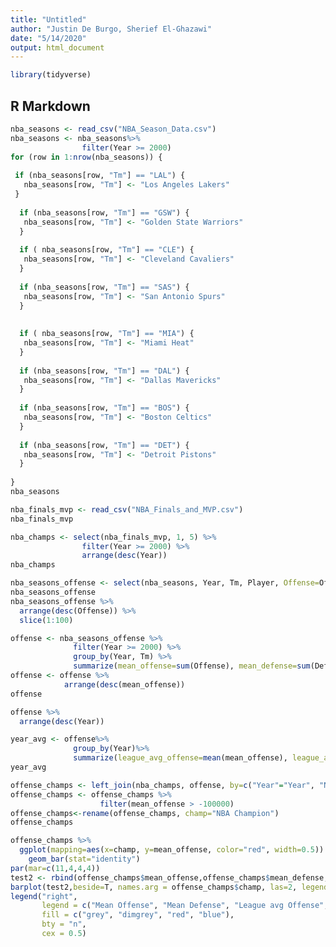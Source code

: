 ```yaml
---
title: "Untitled"
author: "Justin De Burgo, Sherief El-Ghazawi"
date: "5/14/2020"
output: html_document
---
```




```r
library(tidyverse)
```

## R Markdown


```r
nba_seasons <- read_csv("NBA_Season_Data.csv")
nba_seasons <- nba_seasons%>%
                filter(Year >= 2000) 
for (row in 1:nrow(nba_seasons)) {
  
 if (nba_seasons[row, "Tm"] == "LAL") {
   nba_seasons[row, "Tm"] <- "Los Angeles Lakers"
 }
  
  if (nba_seasons[row, "Tm"] == "GSW") {
   nba_seasons[row, "Tm"] <- "Golden State Warriors"
  }
  
  if ( nba_seasons[row, "Tm"] == "CLE") {
   nba_seasons[row, "Tm"] <- "Cleveland Cavaliers"
  }
  
  if (nba_seasons[row, "Tm"] == "SAS") {
   nba_seasons[row, "Tm"] <- "San Antonio Spurs"
  }
  
  
  if ( nba_seasons[row, "Tm"] == "MIA") {
   nba_seasons[row, "Tm"] <- "Miami Heat"
  }
  
  if (nba_seasons[row, "Tm"] == "DAL") {
   nba_seasons[row, "Tm"] <- "Dallas Mavericks"
  }
  
  if (nba_seasons[row, "Tm"] == "BOS") {
   nba_seasons[row, "Tm"] <- "Boston Celtics"
  }
  
  if (nba_seasons[row, "Tm"] == "DET") {
   nba_seasons[row, "Tm"] <- "Detroit Pistons"
  }
  
}
nba_seasons
```




```r
nba_finals_mvp <- read_csv("NBA_Finals_and_MVP.csv")
nba_finals_mvp
```


```r
nba_champs <- select(nba_finals_mvp, 1, 5) %>%
                filter(Year >= 2000) %>%
                arrange(desc(Year)) 
nba_champs
```


```r
nba_seasons_offense <- select(nba_seasons, Year, Tm, Player, Offense=Offense_1, Defense = Defense_1)
nba_seasons_offense
nba_seasons_offense %>%
  arrange(desc(Offense)) %>%
  slice(1:100)
```


```r
offense <- nba_seasons_offense %>%
              filter(Year >= 2000) %>%
              group_by(Year, Tm) %>%
              summarize(mean_offense=sum(Offense), mean_defense=sum(Defense))
offense <- offense %>%
            arrange(desc(mean_offense))
offense
```

```r
offense %>%
  arrange(desc(Year)) 
```

```r
year_avg <- offense%>%
              group_by(Year)%>%
              summarize(league_avg_offense=mean(mean_offense), league_avg_defense=mean(mean_defense))
year_avg
```

```r
offense_champs <- left_join(nba_champs, offense, by=c("Year"="Year", "NBA Champion"="Tm"))
offense_champs <- offense_champs %>%
                    filter(mean_offense > -100000)
offense_champs<-rename(offense_champs, champ="NBA Champion")
offense_champs
```


```r
offense_champs %>%
  ggplot(mapping=aes(x=champ, y=mean_offense, color="red", width=0.5)) +
    geom_bar(stat="identity")
par(mar=c(11,4,4,4))
test2 <- rbind(offense_champs$mean_offense,offense_champs$mean_defense, year_avg$league_avg_offense, year_avg$league_avg_defense)
barplot(test2,beside=T, names.arg = offense_champs$champ, las=2, legend = T)
legend("right", 
       legend = c("Mean Offense", "Mean Defense", "League avg Offense", "League avg Defense"), 
       fill = c("grey", "dimgrey", "red", "blue"),
       bty = "n",
       cex = 0.5)
```
